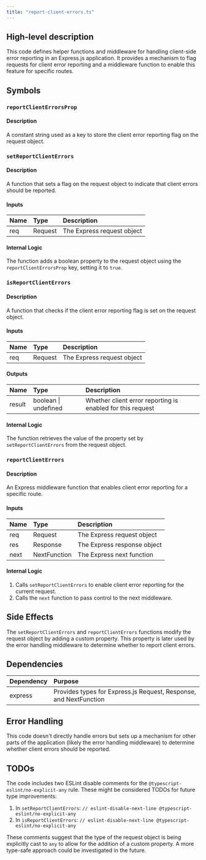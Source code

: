 ```yaml
---
title: "report-client-errors.ts"
---
```


## High-level description
This code defines helper functions and middleware for handling client-side error reporting in an Express.js application. It provides a mechanism to flag requests for client error reporting and a middleware function to enable this feature for specific routes.

## Symbols

### `reportClientErrorsProp`
#### Description
A constant string used as a key to store the client error reporting flag on the request object.

### `setReportClientErrors`
#### Description
A function that sets a flag on the request object to indicate that client errors should be reported.

#### Inputs
| Name | Type | Description |
|:-----|:-----|:------------|
| req | Request | The Express request object |

#### Internal Logic
The function adds a boolean property to the request object using the `reportClientErrorsProp` key, setting it to `true`.

### `isReportClientErrors`
#### Description
A function that checks if the client error reporting flag is set on the request object.

#### Inputs
| Name | Type | Description |
|:-----|:-----|:------------|
| req | Request | The Express request object |

#### Outputs
| Name | Type | Description |
|:-----|:-----|:------------|
| result | boolean \| undefined | Whether client error reporting is enabled for this request |

#### Internal Logic
The function retrieves the value of the property set by `setReportClientErrors` from the request object.

### `reportClientErrors`
#### Description
An Express middleware function that enables client error reporting for a specific route.

#### Inputs
| Name | Type | Description |
|:-----|:-----|:------------|
| req | Request | The Express request object |
| res | Response | The Express response object |
| next | NextFunction | The Express next function |

#### Internal Logic
1. Calls `setReportClientErrors` to enable client error reporting for the current request.
2. Calls the `next` function to pass control to the next middleware.

## Side Effects
The `setReportClientErrors` and `reportClientErrors` functions modify the request object by adding a custom property. This property is later used by the error handling middleware to determine whether to report client errors.

## Dependencies
| Dependency | Purpose |
|:-----------|:--------|
| express | Provides types for Express.js Request, Response, and NextFunction |

## Error Handling
This code doesn't directly handle errors but sets up a mechanism for other parts of the application (likely the error handling middleware) to determine whether client errors should be reported.

## TODOs
The code includes two ESLint disable comments for the `@typescript-eslint/no-explicit-any` rule. These might be considered TODOs for future type improvements:

1. In `setReportClientErrors`: `// eslint-disable-next-line @typescript-eslint/no-explicit-any`
2. In `isReportClientErrors`: `// eslint-disable-next-line @typescript-eslint/no-explicit-any`

These comments suggest that the type of the request object is being explicitly cast to `any` to allow for the addition of a custom property. A more type-safe approach could be investigated in the future.